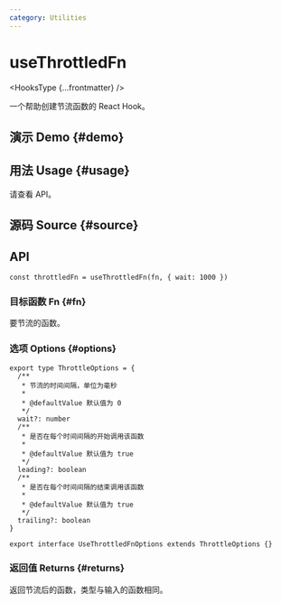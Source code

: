 ```yaml
---
category: Utilities
---
```


# useThrottledFn


<HooksType {...frontmatter} />

一个帮助创建节流函数的 React Hook。

## 演示 Demo \{#demo}


<App />

## 用法 Usage \{#usage}

请查看 API。

## 源码 Source \{#source}


<Source />

## API

```tsx
const throttledFn = useThrottledFn(fn, { wait: 1000 })
```

### 目标函数 Fn \{#fn}

要节流的函数。

### 选项 Options \{#options}

```tsx
export type ThrottleOptions = {
  /**
   * 节流的时间间隔，单位为毫秒
   *
   * @defaultValue 默认值为 0
   */
  wait?: number
  /**
   * 是否在每个时间间隔的开始调用该函数
   *
   * @defaultValue 默认值为 true
   */
  leading?: boolean
  /**
   * 是否在每个时间间隔的结束调用该函数
   *
   * @defaultValue 默认值为 true
   */
  trailing?: boolean
}

export interface UseThrottledFnOptions extends ThrottleOptions {}
```

### 返回值 Returns \{#returns}

返回节流后的函数，类型与输入的函数相同。
